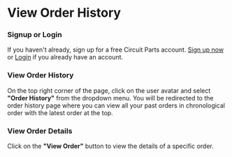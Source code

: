 
# View Order History

<Steps>

### Signup or Login

If you haven't already, sign up for a free Circuit Parts account. [Sign up now](https://circuitparts.in/auth/signup) or [Login](https://circuitparts.in/auth/login) if you already have an account.

### View Order History

On the top right corner of the page, click on the user avatar and select **"Order History"** from the dropdown menu. You will be redirected to the order history page where you can view all your past orders in chronological order with the latest order at the top.

### View Order Details
Click on the **"View Order"** button to view the details of a specific order. 

</Steps>

